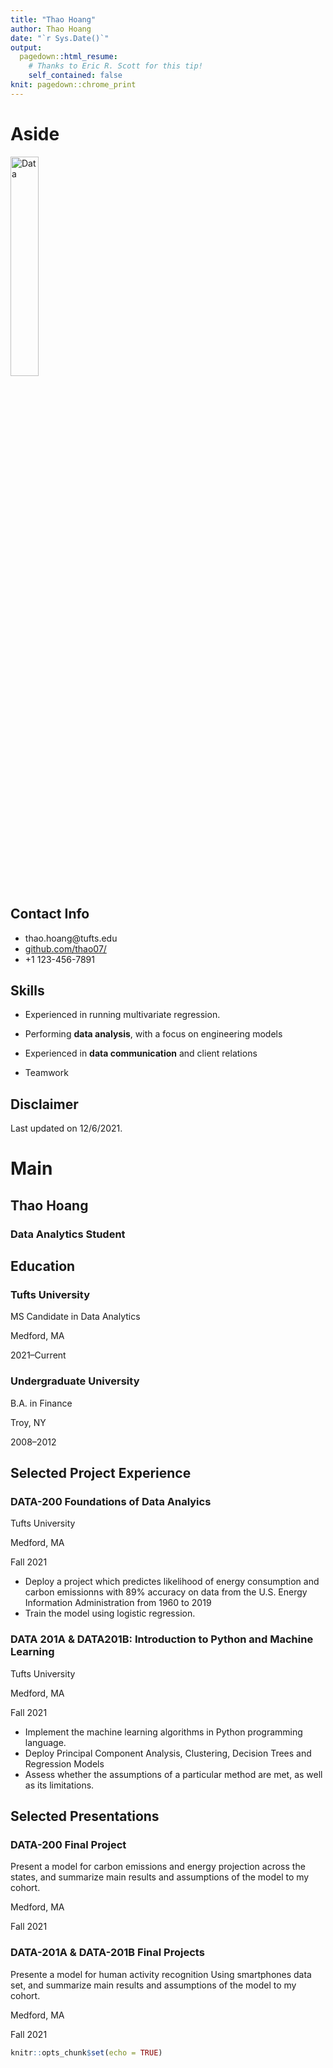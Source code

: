 ---
title: "Thao Hoang"
author: Thao Hoang
date: "`r Sys.Date()`"
output:
  pagedown::html_resume:
    # Thanks to Eric R. Scott for this tip! 
    self_contained: false
knit: pagedown::chrome_print
---

Aside
================================================================================


![Data](data_icon.png){width=30%}
<!-- ![Data](`r here::here("data_icon.png")`) -->



Contact Info {#contact}
--------------------------------------------------------------------------------

- <i class="fa fa-envelope"></i>thao.hoang@tufts.edu
- <i class="fa fa-github"></i> [github.com/thao07/](https://github.com/kylemonahan/)
- <i class="fa fa-phone"></i> +1 123-456-7891


Skills {#skills}
--------------------------------------------------------------------------------

- Experienced in running multivariate regression. 

- Performing **data analysis**, with a focus on engineering models

- Experienced in **data communication** and client relations

- Teamwork

Disclaimer {#disclaimer}
--------------------------------------------------------------------------------

<!--This resume was made with the R package [**pagedown**](https://github.com/rstudio/pagedown).-->

Last updated on 12/6/2021.



Main
================================================================================

Thao Hoang {#title}
--------------------------------------------------------------------------------

### Data Analytics Student



Education {data-icon=graduation-cap data-concise=true}
--------------------------------------------------------------------------------

### Tufts University

MS Candidate in Data Analytics

Medford, MA

2021--Current


### Undergraduate University

B.A. in Finance

Troy, NY 

2008--2012






Selected Project Experience {data-icon=chalkboard-teacher}
--------------------------------------------------------------------------------

### DATA-200 Foundations of Data Analyics 

Tufts University

Medford, MA

Fall 2021

<!--::: concise-->
- Deploy a project which predictes likelihood of energy consumption and carbon emissionns with 89% accuracy on data from the U.S. Energy Information Administration from 1960 to 2019
- Train the model using logistic regression.
<!--:::-->




### DATA 201A & DATA201B: Introduction to Python and Machine Learning

Tufts University

Medford, MA

Fall 2021

- Implement the machine learning algorithms in Python programming  language. 
- Deploy Principal Component Analysis, Clustering, Decision Trees and Regression Models
- Assess whether the assumptions of a particular method are met, as well as 
its limitations. 


Selected Presentations {data-icon=comment-alt}
--------------------------------------------------------------------------------
### DATA-200 Final Project
Present a model for carbon emissions and energy projection across the states, and summarize main results and assumptions of the model to my cohort. 

Medford, MA

Fall 2021

### DATA-201A & DATA-201B Final Projects
Presente a model for human activity recognition Using smartphones data set, and summarize main results and assumptions of the model to my cohort. 

Medford, MA

Fall 2021

```{r setup, include=FALSE}
knitr::opts_chunk$set(echo = TRUE)
```


